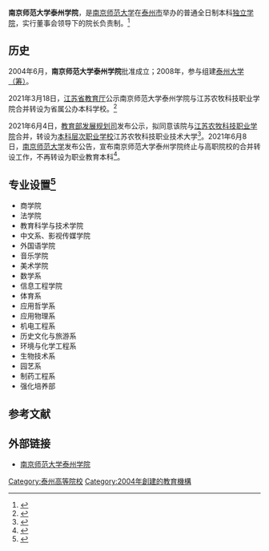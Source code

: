{{高校
| name = 南京师范大学泰州学院
| image =
| logo =
| motto =
| rector =潘百齐                                                             
| type = [[独立学院|独立学院]]
| established =2004年
| location = [[中华人民共和国|中华人民共和国]][[江苏省|江苏省]][[泰州市|泰州市]]
| students =
| staff =
| campus =
| address = 泰州市东风南路518号
| telephone =
| area =
| sports =
| website = http://www.nnutc.edu.cn
}}
'''南京师范大学泰州学院'''，是[[南京师范大学|南京师范大学]]在[[泰州市|泰州市]]举办的普通全日制本科[[独立学院|独立学院]]，实行董事会领导下的院长负责制。<ref>{{Cite web |url=https://news.nnutc.edu.cn/index/xyjj.htm |title=南京师范大学泰州学院简介 |access-date=2020-03-11 |archive-date=2020-11-17 |archive-url=https://web.archive.org/web/20201117060832/https://news.nnutc.edu.cn/index/xyjj.htm |dead-url=no }}</ref>

== 历史 ==
2004年6月，'''南京师范大学泰州学院'''批准成立；2008年，参与组建[[泰州大学（筹）|泰州大学（筹）]]。

2021年3月18日，[[江苏省教育厅|江苏省教育厅]]公示南京师范大学泰州学院与江苏农牧科技职业学院合并转设为省属公办本科学校。<ref>{{Cite web|title=公 示|url=http://jyt.jiangsu.gov.cn/art/2021/3/18/art_58320_9708329.html|access-date=2021-06-22|date=2021-03-18|work=江苏省教育厅|language=zh|archive-date=2021-06-10|archive-url=https://web.archive.org/web/20210610094531/http://jyt.jiangsu.gov.cn/art/2021/3/18/art_58320_9708329.html|dead-url=no}}</ref>

2021年6月4日，[[教育部发展规划司|教育部发展规划司]]发布公示，拟同意该院与[[江苏农牧科技职业学院|江苏农牧科技职业学院]]合并，转设为[[职业技术学院|本科层次职业学校]]江苏农牧科技职业技术大学<ref name="报道0604A">{{cite web |author1=教育部发展规划司 |title=关于拟同意设置有关高等学校的公示 |url=http://www.moe.gov.cn/jyb_xxgk/s5743/s5745/A03/202106/t20210604_535617.html |website=中华人民共和国教育部 |accessdate=2021-06-05 |archive-date=2021-06-11 |archive-url=https://web.archive.org/web/20210611080456/http://www.moe.gov.cn/jyb_xxgk/s5743/s5745/A03/202106/t20210604_535617.html |dead-url=no }}</ref>。2021年6月8日，[[南京师范大学|南京师范大学]]发布公告，宣布南京师范大学泰州学院终止与高职院校的合并转设工作，不再转设为职业教育本科<ref name="报道0608A">{{cite web |author1=中国教育在线 |title=江苏5所高校发布公告：终止独立学院与高职院校合并转设 |url=https://news.eol.cn/dongtai/202106/t20210608_2119809.shtml |website=中国教育在线 |accessdate=2021-06-08 |archive-date=2021-06-08 |archive-url=https://web.archive.org/web/20210608124803/https://news.eol.cn/dongtai/202106/t20210608_2119809.shtml |dead-url=no }}</ref>。

== 专业设置<ref>{{Cite web |url=http://www.nnutc.edu.cn/ss/jxdw.html |title=教学单位 |access-date=2018-04-18 |archive-url=https://web.archive.org/web/20180418162639/http://www.nnutc.edu.cn/ss/jxdw.html |archive-date=2018-04-18 |dead-url=yes }}</ref> ==
* 商学院
* 法学院
* 教育科学与技术学院
* 中文系、影视传媒学院
* 外国语学院
* 音乐学院
* 美术学院
* 数学系
* 信息工程学院
* 体育系
* 应用哲学系
* 应用物理系
* 机电工程系
* 历史文化与旅游系
* 环境与化学工程系
* 生物技术系
* 园艺系
* 制药工程系
* 强化培养部

== 参考文献 ==
{{reflist}}
== 外部链接 ==
* [http://www.nnutc.edu.cn 南京师范大学泰州学院] {{Wayback|url=http://www.nnutc.edu.cn/ |date=20201024010338 }}


{{江苏高等院校}}
{{独立学院}}

[[Category:泰州高等院校|Category:泰州高等院校]]
[[Category:2004年創建的教育機構|Category:2004年創建的教育機構]]